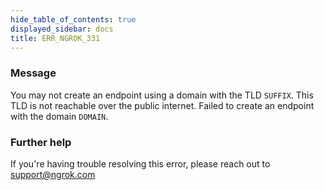 ```yaml
---
hide_table_of_contents: true
displayed_sidebar: docs
title: ERR_NGROK_331
---
```


### Message

You may not create an endpoint using a domain with the TLD `SUFFIX`. This TLD is not reachable over the public internet. Failed to create an endpoint with the domain `DOMAIN`.

### Further help

If you're having trouble resolving this error, please reach out to [support@ngrok.com](mailto:support@ngrok.com?subject=Help%20with%20ERR_NGROK_331)
